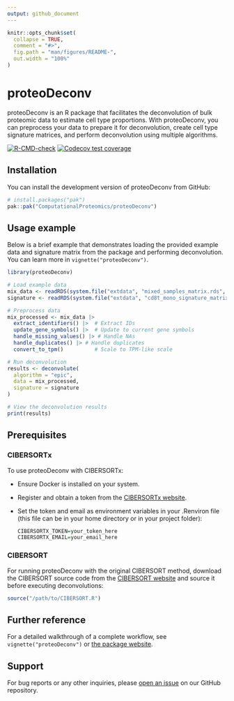 ```yaml
---
output: github_document
---
```


<!-- README.md is generated from README.Rmd. Please edit that file -->

```r
knitr::opts_chunk$set(
  collapse = TRUE,
  comment = "#>",
  fig.path = "man/figures/README-",
  out.width = "100%"
)
```

# proteoDeconv

proteoDeconv is an R package that facilitates the deconvolution of bulk proteomic data to estimate cell type proportions. With proteoDeconv, you can preprocess your data to prepare it for deconvolution, create cell type signature matrices, and perform deconvolution using multiple algorithms.

<!-- badges: start -->
[![R-CMD-check](https://github.com/ComputationalProteomics/proteoDeconv/actions/workflows/R-CMD-check.yaml/badge.svg)](https://github.com/ComputationalProteomics/proteoDeconv/actions/workflows/R-CMD-check.yaml)
[![Codecov test coverage](https://codecov.io/gh/ComputationalProteomics/proteoDeconv/graph/badge.svg)](https://app.codecov.io/gh/ComputationalProteomics/proteoDeconv)
<!-- badges: end -->

## Installation

You can install the development version of proteoDeconv from GitHub:

```r
# install.packages("pak")
pak::pak("ComputationalProteomics/proteoDeconv")
```

## Usage example

Below is a brief example that demonstrates loading the provided example data and signature matrix from the package and performing deconvolution. You can learn more in `vignette("proteoDeconv")`.

```r
library(proteoDeconv)

# Load example data
mix_data <- readRDS(system.file("extdata", "mixed_samples_matrix.rds", package = "proteoDeconv"))
signature <- readRDS(system.file("extdata", "cd8t_mono_signature_matrix.rds", package = "proteoDeconv"))

# Preprocess data
mix_processed <- mix_data |>
  extract_identifiers() |>  # Extract IDs
  update_gene_symbols() |>  # Update to current gene symbols
  handle_missing_values() |> # Handle NAs
  handle_duplicates() |> # Handle duplicates
  convert_to_tpm()          # Scale to TPM-like scale

# Run deconvolution
results <- deconvolute(
  algorithm = "epic",
  data = mix_processed,
  signature = signature
)

# View the deconvolution results
print(results)
```

## Prerequisites

### CIBERSORTx

To use proteoDeconv with CIBERSORTx:

- Ensure Docker is installed on your system.
- Register and obtain a token from the [CIBERSORTx website](https://cibersortx.stanford.edu).
- Set the token and email as environment variables in your .Renviron file (this file can be in your home directory or in your project folder):

  ```r
  CIBERSORTX_TOKEN=your_token_here
  CIBERSORTX_EMAIL=your_email_here
  ```

### CIBERSORT

For running proteoDeconv with the original CIBERSORT method, download the CIBERSORT source code from the [CIBERSORT website](https://cibersortx.stanford.edu) and source it before executing deconvolutions:

```r
source("/path/to/CIBERSORT.R")
```

## Further reference

For a detailed walkthrough of a complete workflow, see `vignette("proteoDeconv")` or [the package website](https://computationalproteomics.github.io/proteoDeconv/).

## Support

For bug reports or any other inquiries, please [open an issue](https://github.com/ComputationalProteomics/proteoDeconv/issues) on our GitHub repository.
